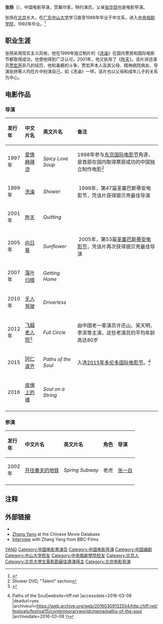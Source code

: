 {{otheruse|张扬}}
{{藝人
|姓名 = 张杨
|類型 = 导演
|圖片 = Zhang Yang.png
|圖片尺寸 = 
|圖片簡介 = 
|原名 = 
|外文名 = 
|外文 =  
|羅馬拼音 = 
|英文名 = 
|暱稱 = 
|其他藝名 = 
|國籍 = {{PRC}}
|民族 = 
|籍貫 = {{PRC}}[[北京|北京]]
|出生日期 = 1967年
|出生地點 = 
|逝世日期 = 
|逝世地點 = 
|職業 = [[导演|导演]]、[[编剧|编剧]]
|語言 = 
|教育程度 = [[中山大学|中山大学]]中文系<br />[[中央戏剧学院|中央戏剧学院]]
|宗教信仰 =
|配偶 = 
|兒女 = 
|父母 = 父亲[[张华勋|张华勋]]
|音樂類型 = 
|演奏樂器 = 
|出生地 = 
|出道作 = 
|唱片公司 = 
|經紀公司 = 
|網站 = 
|相關團體 = 
|獎項 = '''[[塞萨洛尼基国际电影节|金亚历山大奖]]'''<br />1999年《洗澡》<br />'''[[聖塞瓦斯蒂安國際電影節|银贝壳奖最佳导演]]'''<br />1999年《洗澡》<br />2005年《向日葵》<br />'''[[國際影評人協會|國際影評人協會]]奖'''<br />1999年《洗澡》（[[多伦多国际电影节|多伦多]]）<br />2001年《昨天》（[[斯德哥尔摩电影节|斯德哥尔摩]]）{{awards|award=[[金鸡奖|金鸡奖]]|name='''最佳电影'''<br />1998年《爱情麻辣烫》}}
|IMDb = 
}}

'''张扬'''（{{bd|1967年||catIdx=Z}}），中国电影导演，荧幕作家，特约演员，父亲[[张华勋|张华勋]]也是电影导演。

张扬在[[北京|北京]]长大，在[[广东|广东]][[中山大学|中山大学]]学习直至1988年毕业于中文系，进入[[中央戏剧学院|中央戏剧学院]]，1992年毕业。<ref>{{Cite web|url=http://www.filmbug.com/db/342931|title=Zhang Yang|publisher=Filmbug|access-date=2007-12-03}}</ref>

== 职业生涯 ==
张扬采用现实主义风格，他在1999年独立制片的《[[洗澡_(电影)|洗澡]]》在国内票房和国际电影节都取得成功，也使他得到广泛认可。2001年，他又执导了《[[昨天_(电影)|昨天]]》。该片讲述演员[[贾宏声|贾宏声]]非凡的经历、他和毒瘾的斗争，贾宏声本人及其父母、精神病院病友、导演张扬等人均在片中扮演自己。如《洗澡》一样，该片也以父母和成年儿子的关系为中心。

== 电影作品 ==
=== 导演 ===
{| class="wikitable"
!align="left" valign="top" width="40"|发行年
!align="left" valign="top"|中文片名
!align="left" valign="top"|英文片名
!align="left" valign="top"|备注
|-
|align="left" valign="top"|1997年
|align="left" valign="top"|[[爱情麻辣烫|爱情麻辣烫]]
|align="left" valign="top"|''Spicy Love Soup''
|align="left" valign="top"|1998年参与[[东京国际电影节|东京国际电影节]]角逐，是首部在国内取得票房成功的中国独立制作电影<ref>Shower DVD, "Talent" section</ref>
|-
|align="left" valign="top"|1999年
|align="left" valign="top"|[[洗澡_(电影)|洗澡]]
|align="left" valign="top"|''Shower''
|align="left" valign="top"| 1999年，第47届圣塞巴斯蒂安电影节，凭该片获得银贝壳最佳导演
|-
|align="left" valign="top"|2001年
|align="left" valign="top"|[[昨天_(電影)|昨天]]
|align="left" valign="top"|''Quitting''
|align="left" valign="top"|
|-
|align="left" valign="top"|2005年
|align="left" valign="top"|[[向日葵_(2005年电影)|向日葵]]
|align="left" valign="top"|''Sunflower''
|align="left" valign="top"| 2005年，第53届[[圣塞巴斯蒂安电影节|圣塞巴斯蒂安电影节]]，凭该片再次获得银贝壳最佳导演
|-
|align="left" valign="top"|2007年
|align="left" valign="top"|[[落叶归根|落叶归根]]
|align="left" valign="top"|''Getting Home''
|align="left" valign="top"|
|-
|align="left" valign="top"|2010年
|align="left" valign="top"|[[无人驾驶_(2010年电影)|无人驾驶]]
|align="left" valign="top"|''Driverless''
|align="left" valign="top"|
|-
|align="left" valign="top"|2012年
|align="left" valign="top"|[[飞越老人院|飞越老人院]]<ref>{{cite web|url=http://ent.sina.com.cn/m/c/2012-04-17/13233607752.shtml | language= | title=《飞越老人院》曝温情主题海报 温暖预热母亲节 |publisher=新浪 |date=2012年4月17日 |accessdate= }}</ref>
|align="left" valign="top"|''Full Circle''
|align="left" valign="top"|由中国老一辈演员许还山、吴天明、李滨等主演，这些老演员的平均年龄高达80岁
|-
|align="left" valign="top"|2015
|align="left" valign="top"|[[冈仁波齐|冈仁波齐]]
|align="left" valign="top"|''Paths of the Soul''
|align="left" valign="top"|入选[[2015年多伦多国际电影节|2015年多伦多国际电影节]]。<ref>{{cite web |url=http://tiff.net/festivals/festival15/contemporaryworldcinema/paths-of-the-soul |title=TIFF.net {{!}} Paths of the Soul|website=tiff.net |accessdate=2016-03-09 |deadurl=yes |archiveurl=https://web.archive.org/web/20160309132554/http://tiff.net/festivals/festival15/contemporaryworldcinema/paths-of-the-soul |archivedate=2016-03-09 }}</ref>
|-
|align="left" valign="top"|2016
|align="left" valign="top"|[[皮绳上的魂|皮绳上的魂]]
|align="left" valign="top"|''Soul on a String''
|align="left" valign="top"|
|-
|}

=== 参演 ===
{| class="wikitable"
!align="left" valign="top" width="40"|发行年
!align="left" valign="top"|中文片名
!align="left" valign="top"|英文片名
!align="left" valign="top"|角色
!align="left" valign="top"|导演
|-
|align="left" valign="top"|2002年
|align="left" valign="top"|[[开往春天的地铁|开往春天的地铁]]
|align="left" valign="top"|''Spring Subway''
|align="left" valign="top"|老虎
!align="left" valign="top"|[[张一白|张一白]]
|-
|}

== 注释 ==
{{reflist}}

== 外部链接 ==
*{{IMDb name|id=0955434|name=Zhang Yang}}
*[http://www.dianying.com/en/person/ZhangYang2 Zhang Yang] at the Chinese Movie Database
*[https://www.bbc.co.uk/films/2001/03/22/zhang_yang_shower_interview.shtml Interview] {{Wayback|url=https://www.bbc.co.uk/films/2001/03/22/zhang_yang_shower_interview.shtml |date=20210724231740 }} with Zhang Yang from BBC-Films

{{张扬}}
{{中国电影金鸡奖最佳导演处女作}}
{{北京大學生電影節最佳導演}}

{{Authority control}}
{{DEFAULTSORT:ZHANG yang}}
[[Category:张姓|YANG]]
[[Category:中国电影男演员|Category:中国电影男演员]]
[[Category:中国电影导演|Category:中国电影导演]]
[[Category:中国编剧|Category:中国编剧]]
[[Category:中山大学校友|Category:中山大学校友]]
[[Category:中央戲劇學院校友|Category:中央戲劇學院校友]]
[[Category:北京人|Category:北京人]]
[[Category:北京大學生電影節最佳導演得主|Category:北京大學生電影節最佳導演得主]]
[[Category:北京电影导演|Category:北京电影导演]]